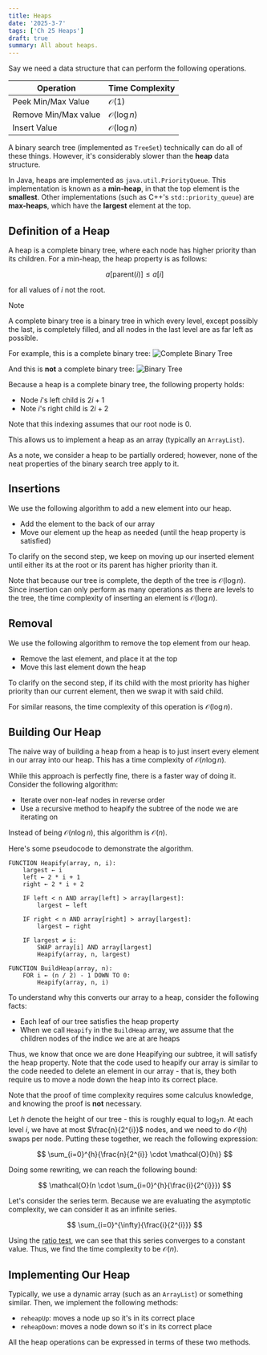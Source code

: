 ```yaml
---
title: Heaps
date: '2025-3-7'
tags: ['Ch 25 Heaps']
draft: true
summary: All about heaps.
---
```


Say we need a data structure that can perform the following operations.


| Operation              | Time Complexity          |
|------------------------|--------------------------|
| Peek Min/Max Value     | $\mathcal{O}(1)$         |
| Remove Min/Max value   | $\mathcal{O}(\log{n})$   |
| Insert Value           | $\mathcal{O}(\log{n})$   |

A binary search tree (implemented as `TreeSet`) technically can do all of these things. However,
it's considerably slower than the **heap** data structure.

In Java, heaps are implemented as `java.util.PriorityQueue`. This implementation is
known as a **min-heap**, in that the top element is the **smallest**. Other implementations
(such as C++'s `std::priority_queue`) are **max-heaps**, which have the **largest** element
at the top.

## Definition of a Heap

A heap is a complete binary tree, where each node has higher priority than its
children. For a min-heap, the heap property is as follows:

$$
a[\text{parent}(i)] \leq a[i]
$$

for all values of $i$ not the root.

> [!NOTE]
> A complete binary tree is a binary tree in which every level, except possibly the last, is completely filled, and all nodes in the last level are as far left as possible.
> 
> For example, this is a complete binary tree:
> ![Complete Binary Tree](/static/images/heaps/complete_tree.png)
> 
> And this is **not** a complete binary tree:
> ![Binary Tree](/static/images/heaps/binary_tree.png)

Because a heap is a complete binary tree, the following property holds:
- Node $i$'s left child is $2i+1$
- Note $i$'s right child is $2i + 2$

Note that this indexing assumes that our root node is $0$.

This allows us to implement a heap as an array (typically an `ArrayList`).

As a note, we consider a heap to be partially ordered; however, none of the
neat properties of the binary search tree apply to it. 

## Insertions

We use the following algorithm to add a new element into our heap.
- Add the element to the back of our array
- Move our element up the heap as needed (until the heap property is satisfied)

To clarify on the second step, we keep on moving up our inserted element until
either its at the root or its parent has higher priority than it.

Note that because our tree is complete, the depth of the tree is 
$\mathcal{O}(\log{n})$. Since insertion can only perform as many operations as
there are levels to the tree, the time complexity of inserting an element is 
$\mathcal{O}(\log{n})$.

## Removal

We use the following algorithm to remove the top element from our heap.
- Remove the last element, and place it at the top
- Move this last element down the heap

To clarify on the second step, if its child with the most priority has higher
priority than our current element, then we swap it with said child. 

For similar reasons, the time complexity of this operation is $\mathcal{O}(\log{n})$.

## Building Our Heap

The naive way of building a heap from a heap is to just insert every element
in our array into our heap. This has a time complexity of $\mathcal{O}(n \log{n})$.

While this approach is perfectly fine, there is a faster way of doing it.
Consider the following algorithm:
- Iterate over non-leaf nodes in reverse order
- Use a recursive method to heapify the subtree of the node we are iterating on

Instead of being $\mathcal{O}(n \log{n})$, this algorithm is $\mathcal{O}(n)$.

Here's some pseudocode to demonstrate the algorithm.

```
FUNCTION Heapify(array, n, i):
    largest ← i
    left ← 2 * i + 1
    right ← 2 * i + 2

    IF left < n AND array[left] > array[largest]:
        largest ← left

    IF right < n AND array[right] > array[largest]:
        largest ← right

    IF largest ≠ i:
        SWAP array[i] AND array[largest]
        Heapify(array, n, largest)

FUNCTION BuildHeap(array, n):
    FOR i ← (n / 2) - 1 DOWN TO 0:
        Heapify(array, n, i)
```

To understand why this converts our array to a heap, consider the following
facts:
- Each leaf of our tree satisfies the heap property
- When we call `Heapify` in the `BuildHeap` array, we assume that the children nodes of the indice we are at are heaps

Thus, we know that once we are done Heapifying our subtree, it will satisfy the 
heap property. Note that the code used to heapify our array is similar to the
code needed to delete an element in our array - that is, they both require us 
to move a node down the heap into its correct place.

<Spoiler title="Proof of Time Complexity">

Note that the proof of time complexity requires some calculus knowledge, and 
knowing the proof is **not** necessary.

Let $h$ denote the height of our tree - this is roughly equal to $\log_2{n}$.
At each level $i$, we have at most $\frac{n}{2^{i}}$ nodes,
and we need to do $\mathcal{O}(h)$ swaps per node. Putting these 
together, we reach the following expression:

$$
\sum_{i=0}^{h}{\frac{n}{2^{i}} \cdot \mathcal{O}(h)}
$$

Doing some rewriting, we can reach the following bound:

$$
\mathcal{O}(n \cdot \sum_{i=0}^{h}{\frac{i}{2^{i}}})
$$

Let's consider the series term. Because we are evaluating the asymptotic
complexity, we can consider it as an infinite series.

$$
\sum_{i=0}^{\infty}{\frac{i}{2^{i}}}
$$

Using the [ratio test](https://en.wikipedia.org/wiki/Ratio_test), we can 
see that this series converges to a constant value. Thus, we find the 
time complexity to be $\mathcal{O}(n)$.

</Spoiler>

## Implementing Our Heap 

Typically, we use a dynamic array (such as an `ArrayList`) or something 
similar. Then, we implement the following methods:
- `reheapUp`: moves a node up so it's in its correct place 
- `reheapDown`: moves a node down so it's in its correct place 

All the heap operations can be expressed in terms of these two methods.